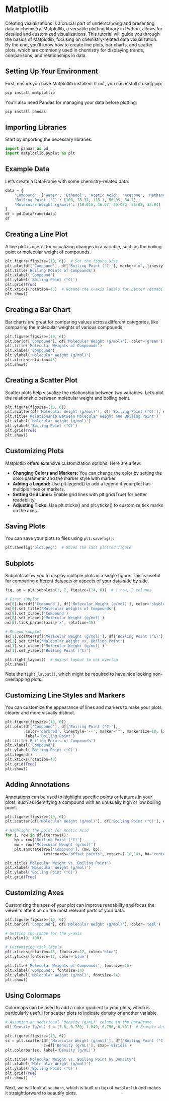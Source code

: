 # Matplotlib

Creating visualizations is a crucial part of understanding and presenting data in chemistry. Matplotlib, a versatile plotting library in Python, allows for detailed and customized visualizations. This tutorial will guide you through the basics of Matplotlib, focusing on chemistry-related data visualization. By the end, you'll know how to create line plots, bar charts, and scatter plots, which are commonly used in chemistry for displaying trends, comparisons, and relationships in data.

## Setting Up Your Environment
First, ensure you have Matplotlib installed. If not, you can install it using pip:

```sh
pip install matplotlib
```

You'll also need Pandas for managing your data before plotting:

```sh
pip install pandas
```

## Importing Libraries
Start by importing the necessary libraries:

```python
import pandas as pd
import matplotlib.pyplot as plt
```

## Example Data
Let's create a DataFrame with some chemistry-related data:

```python
data = {
    'Compound': ['Water', 'Ethanol', 'Acetic Acid', 'Acetone', 'Methanol'],
    'Boiling Point (°C)': [100, 78.37, 118.1, 56.05, 64.7],
    'Molecular Weight (g/mol)': [18.015, 46.07, 60.052, 58.08, 32.04]
}
df = pd.DataFrame(data)
df
```

## Creating a Line Plot
A line plot is useful for visualizing changes in a variable, such as the boiling point or molecular weight of compounds.

```python
plt.figure(figsize=(10, 6))  # Set the figure size
plt.plot(df['Compound'], df['Boiling Point (°C)'], marker='o', linestyle='-', color='blue')
plt.title('Boiling Points of Compounds')
plt.xlabel('Compound')
plt.ylabel('Boiling Point (°C)')
plt.grid(True)
plt.xticks(rotation=45)  # Rotate the x-axis labels for better readability
plt.show()
```

## Creating a Bar Chart
Bar charts are great for comparing values across different categories, like comparing the molecular weights of various compounds.

```python
plt.figure(figsize=(10, 6))
plt.bar(df['Compound'], df['Molecular Weight (g/mol)'], color='green')
plt.title('Molecular Weights of Compounds')
plt.xlabel('Compound')
plt.ylabel('Molecular Weight (g/mol)')
plt.xticks(rotation=45)
plt.show()
```

## Creating a Scatter Plot
Scatter plots help visualize the relationship between two variables. Let's plot the relationship between molecular weight and boiling point.

```python
plt.figure(figsize=(10, 6))
plt.scatter(df['Molecular Weight (g/mol)'], df['Boiling Point (°C)'], color='red')
plt.title('Relationship Between Molecular Weight and Boiling Point')
plt.xlabel('Molecular Weight (g/mol)')
plt.ylabel('Boiling Point (°C)')
plt.grid(True)
plt.show()
```

## Customizing Plots
Matplotlib offers extensive customization options. Here are a few:

- **Changing Colors and Markers:** You can change the color by setting the color parameter and the marker style with marker.
- **Adding a Legend:** Use plt.legend() to add a legend if your plot has multiple lines or markers.
- **Setting Grid Lines:** Enable grid lines with plt.grid(True) for better readability.
- **Adjusting Ticks:** Use plt.xticks() and plt.yticks() to customize tick marks on the axes.

## Saving Plots
You can save your plots to files using `plt.savefig()`:

```python
plt.savefig('plot.png')  # Saves the last plotted figure
```

## Subplots
Subplots allow you to display multiple plots in a single figure. This is useful for comparing different datasets or aspects of your data side by side.

```python
fig, ax = plt.subplots(1, 2, figsize=(14, 6))  # 1 row, 2 columns

# First subplot
ax[0].bar(df['Compound'], df['Molecular Weight (g/mol)'], color='skyblue')
ax[0].set_title('Molecular Weights of Compounds')
ax[0].set_xlabel('Compound')
ax[0].set_ylabel('Molecular Weight (g/mol)')
ax[0].tick_params(axis='x', rotation=45)

# Second subplot
ax[1].scatter(df['Molecular Weight (g/mol)'], df['Boiling Point (°C)'], color='salmon')
ax[1].set_title('Molecular Weight vs. Boiling Point')
ax[1].set_xlabel('Molecular Weight (g/mol)')
ax[1].set_ylabel('Boiling Point (°C)')

plt.tight_layout()  # Adjust layout to not overlap
plt.show()
```

Note the `tight_layout()`, which might be required to have nice looking non-overlapping plots.

## Customizing Line Styles and Markers
You can customize the appearance of lines and markers to make your plots clearer and more visually distinct.

```python
plt.figure(figsize=(10, 6))
plt.plot(df['Compound'], df['Boiling Point (°C)'],
         color='darkred', linestyle='--', marker='^', markersize=10, linewidth=2,
         label='Boiling Point')
plt.title('Boiling Points of Compounds')
plt.xlabel('Compound')
plt.ylabel('Boiling Point (°C)')
plt.legend()
plt.xticks(rotation=45)
plt.grid(True)
plt.show()
```

## Adding Annotations
Annotations can be used to highlight specific points or features in your plots, such as identifying a compound with an unusually high or low boiling point.

```python
plt.figure(figsize=(10, 6))
plt.scatter(df['Molecular Weight (g/mol)'], df['Boiling Point (°C)'], color='purple')

# Highlight the point for Acetic Acid
for i, row in df.iterrows():
    bp = row['Boiling Point (°C)']
    mw = row['Molecular Weight (g/mol)']
    plt.annotate(row['Compound'], (mw, bp),
                 textcoords="offset points", xytext=(-10,10), ha='center', arrowprops=dict(arrowstyle='->', color='black'))

plt.title('Molecular Weight vs. Boiling Point')
plt.xlabel('Molecular Weight (g/mol)')
plt.ylabel('Boiling Point (°C)')
plt.grid(True)
```

## Customizing Axes
Customizing the axes of your plot can improve readability and focus the viewer's attention on the most relevant parts of your data.

```python
plt.figure(figsize=(10, 6))
plt.bar(df['Compound'], df['Molecular Weight (g/mol)'], color='teal')

# Setting the range for the y-axis
plt.ylim(0, 100)

# Customizing tick labels
plt.xticks(rotation=45, fontsize=12, color='blue')
plt.yticks(fontsize=12, color='blue')

plt.title('Molecular Weights of Compounds', fontsize=16)
plt.xlabel('Compound', fontsize=14)
plt.ylabel('Molecular Weight (g/mol)', fontsize=14)
plt.show()
```

## Using Colormaps
Colormaps can be used to add a color gradient to your plots, which is particularly useful for scatter plots to indicate density or another variable.

```python
# Assuming an additional 'Density (g/mL)' column in the DataFrame
df['Density (g/mL)'] = [1.0, 0.789, 1.049, 0.790, 0.791]  # Example densities

plt.figure(figsize=(10, 6))
sc = plt.scatter(df['Molecular Weight (g/mol)'], df['Boiling Point (°C)'],
                 c=df['Density (g/mL)'], cmap='viridis')
plt.colorbar(sc, label='Density (g/mL)')

plt.title('Molecular Weight vs. Boiling Point by Density')
plt.xlabel('Molecular Weight (g/mol)')
plt.ylabel('Boiling Point (°C)')
plt.grid(True)
plt.show()
```

Next, we will look at `seaborn`, which is built on top of `matplotlib` and makes it straightforward to beautify plots. 